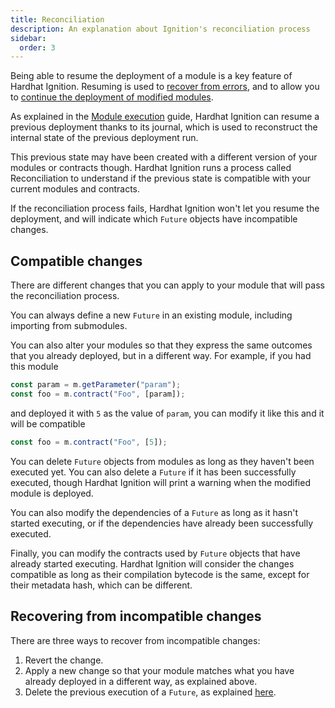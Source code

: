 ```yaml
---
title: Reconciliation
description: An explanation about Ignition's reconciliation process
sidebar:
  order: 3
---
```


Being able to resume the deployment of a module is a key feature of Hardhat Ignition. Resuming is used to [recover from errors](/ignition/docs/explanations/error-handling), and to allow you to [continue the deployment of modified modules](/ignition/docs/guides/modifications).

As explained in the [Module execution](/ignition/docs/explanations/execution) guide, Hardhat Ignition can resume a previous deployment thanks to its journal, which is used to reconstruct the internal state of the previous deployment run.

This previous state may have been created with a different version of your modules or contracts though. Hardhat Ignition runs a process called Reconciliation to understand if the previous state is compatible with your current modules and contracts.

If the reconciliation process fails, Hardhat Ignition won't let you resume the deployment, and will indicate which `Future` objects have incompatible changes.

## Compatible changes

There are different changes that you can apply to your module that will pass the reconciliation process.

You can always define a new `Future` in an existing module, including importing from submodules.

You can also alter your modules so that they express the same outcomes that you already deployed, but in a different way. For example, if you had this module

```js
const param = m.getParameter("param");
const foo = m.contract("Foo", [param]);
```

and deployed it with `5` as the value of `param`, you can modify it like this and it will be compatible

```js
const foo = m.contract("Foo", [5]);
```

You can delete `Future` objects from modules as long as they haven't been executed yet. You can also delete a `Future` if it has been successfully executed, though Hardhat Ignition will print a warning when the modified module is deployed.

You can also modify the dependencies of a `Future` as long as it hasn't started executing, or if the dependencies have already been successfully executed.

Finally, you can modify the contracts used by `Future` objects that have already started executing. Hardhat Ignition will consider the changes compatible as long as their compilation bytecode is the same, except for their metadata hash, which can be different.

## Recovering from incompatible changes

There are three ways to recover from incompatible changes:

1. Revert the change.
2. Apply a new change so that your module matches what you have already deployed in a different way, as explained above.
3. Delete the previous execution of a `Future`, as explained [here](/ignition/docs/explanations/error-handling#wiping-a-previous-execution).

